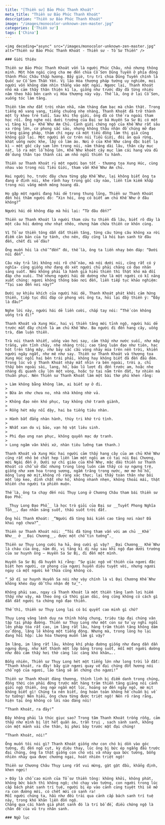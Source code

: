 ```yaml
---
title: "[Thiền sư] Bảo Phúc Thanh Khoát"
meta_title: "Thiền sư Bảo Phúc Thanh Khoát"
description: "Thiền sư Bảo Phúc Thanh Khoát"
image: "/images/monocolor-unknown-zen-master.jpg"
categories: ['Thiền sư']
tags: ['China']
---
```


<div className="grid xl:grid-cols-8 lg:grid-cols-8 md:grid-cols-2 sm:grid-cols-2 xs:grid-cols-1 gap-8 bg-body dark:bg-darkmode-body">

  <div className="lg:col-span-3 md:col-span-1">

    <img decoding="async" src="/images/monocolor-unknown-zen-master.jpg" alt="Thiền sư Bảo Phúc Thanh Khoát - Thiền sư - Tổ Sư Thiền" />

    ### Giới thiệu

    Thiền sư Bảo Phúc Thanh Khoát vốn là người Phúc Châu, nhỏ nhưng thông minh. Một hôm ngài cùng cha mẹ đến chùa Cổ Sơn Dũng Tuyền ở phía đông thành Phúc Châu thắp hương. Bấy giờ, trụ trì chùa Dũng Tuyền chính là Quốc sư Cổ Sơn Thần Yến. Vị lão Hòa thượng pháp tướng uy nghiêm, mọi người vốn không dám nhìn thẳng vào mặt ngài. Ngược lại, Thanh Khoát nhỏ mà cảm thấy thân thiện kì lạ, giống như trước đây đã từng nhiều năm theo hầu bên cạnh vị Hòa thượng này vậy. Thế là, ông ở lại Cổ Sơn, xuống tóc làm tăng.

    Thiền tâm như đất trời nhàn nhã, năm tháng đạm bạc mà chân thật. Trong tiếng mõ vang vang, tiếng chuông nhẹ nhàng, Thanh Khoát đã trở thành một tỳ kheo trẻ tuổi. Sau khi thọ giới, ông đã có thể ra ngoài tham học rồi. Ông nghe nói dưới trướng của Đại sư bá Huyền Sa Sư Bị có một vị tăng kì lạ- Khế Như Am Chủ. Cảnh giới chứng ngộ của Khế Như rất sâu xa rộng lớn, cơ phong sắc sảo, nhưng không thâu nhận đồ chúng mở đạo tràng giảng pháp, thậm chí ngay cả một tiểu đồng làm thị giả cũng không giữ lại. Một người ẩn cư trên núi Tiểu Giới, đói ăn quả rừng, khát uống nước khe, lấy cỏ làm áo. Nơi ở của Khế Như càng đặc biệt lạ kì – một gốc cây sam lớn trong núi, năm tháng dài lâu, thân cây mục nát, lộ ra một lỗ hỏng lớn, Khế Như khoét cây mục làm cái hang vừa đủ để dung thân tạo thành cái am nhỏ ngồi thiền tu hành.

    Thiền sư Thanh Khoát rủ một người bạn tốt - thượng tọa Xung Húc, cùng nhau vào trong núi Tiểu Giới, tham vấn Khế Như Am chủ.

    Hai người họ, trước đây chưa từng gặp Khế Như, lại không biết ông ta đang ở đỉnh núi, khe rãnh hay trong gốc cây nào, liền tìm kiếm khắp trong núi vắng mênh mông hoang dã.

    Họ gặp một người đang hái dẻ trong thung lũng, Thiền sư Thanh Khoát đến hỏi thăm người đó: “Xin hỏi, ông có biết am chủ Khế Như ở đâu không?”

    Người hái dẻ không đáp mà hỏi lại: “Từ đâu đến?”

    Thiền sư Thanh Khoát là người tham cứu tu thiền đã lâu, biết rõ đây là một câu hỏi dường như nhạt nhẽo, nhưng hàm chứa thiền cơ khôn cùng.

    Vì Tổ sư thiền tông dẫn dắt thiền tăng, từng câu từng câu không xa rời điểm căn bản của tự tánh, cho nên, đây cũng là hỏi bạn sanh từ đâu đến, chết đi về đâu?

    Ông muốn hỏi là chỗ “đến” đó, thế là, ông ta liền nhạy bén đáp: “Dưới núi đến”.

    Câu này trả lời không nói rõ chỗ nào, mà nói dưới núi, cũng rất có ý nghĩa- cũng giống như đang dò xét người chủ phải chăng có đạo nhãn sáng suốt. Nếu không phải là hành giả hiểu thiền thì thật khó mà đối đáp cho xuôi. Thế nhưng người hái dẻ dường như là một người có kĩ năng xuất chúng: ngươi không thông báo nơi đến, liền tiếp tục khảo nghiệm: “Tại sao đến nơi này?”

    Dưới sự khiêu khích của người hái dẻ, Thanh Khoát phát khởi cảm hứng thiền, tiếp tục đối đáp cơ phong với ông ta, hỏi lại đầy thiền ý: “Đây là đâu?”

    Nghe lời này, người hái dẻ liền cười, chắp tay nói: “Thế còn không uống trà đi!”

    Thanh Khoát và Xung Húc, hai vị thiền tăng mới tỉnh ngộ, người hái dẻ trước mắt đây chính là am chủ Khế Như. Ba người đi đến hang cây, uống trà, đàm luận thiền.

    Trà núi thanh khiết, uống vào hơi say, cảm thấy như nước suối, như mây trắng, yên tĩnh chảy, nhẹ nhàng trôi; cao tăng luận đạo như tiên, hạc hót trên tầng mây, như bảy sắc cầu vòng nhảy múa trên nền trời, khiến người ngây ngất, như mê như say. Thiền sư Thanh Khoát và thượng tọa Xung Húc ngồi hai bên trái phải, không hay không biết đã đến đầu đêm. Trong lúc vô ý Thanh Khoát nháy mắt nhìn ra bên ngoài, trời ạ, chỉ thấy bên ngoài sài, lang, hổ, báo lũ lượt đi đến trước am, hoặc nhẹ nhàng đi quanh cây lớn một vòng, hoặc tự tại nằm trên đất, tự nhiên mà thuần phục. Nên Thiền sư Thanh Khoát làm một bài thơ phú khen rằng:

    > Làm không bằng không làm, ai biết sự ở đi.
    >
    > Bữa ăn như chưa no, nhà nhà không nhờ vả.
    >
    > Không đạo nên khó phục, tay không chớ tranh giành,
    >
    > Rồng hét mây nổi dậy, hai ba tiếng tiêu nhàn.

    > Hành bất đẳng nhàn hành, thùy tri khứ trú tình.
    >
    > Nhất xan do vị bảo, vạn hộ vật liêu sinh.
    >
    > Phi đạo ưng nan phục, không quyền mạc dự tranh.
    >
    > Long ngâm vân khởi xứ, nhàn tiêu lưỡng tam thanh.)

    Thanh Khoát và Xung Húc hai người cảm thấy hang cây của am chủ Khế Như cũng rất nhỏ bé chật hẹp liền làm một ngôi am cỏ tại núi Đại Chương, mời Ngài đến ở. Dưới sự chỉ giáo của Khế Như, mặc dầu thiền sư Thanh Khoát có chỗ sở đắc nhưng trong lòng luôn cảm thấy có sự ngưng trệ, giống như xem hoa trong sương, ngắm trăng trong nước, mơ mơ hồ hồ, mông lung mờ mịt,không rõ ràng xác thực; lại thấy toàn thân như bôi một lớp keo, dính chặt như hồ, không nhanh nhẹn, không thoải mái, thật khiến cho người ta phiền muộn.

    Thế là, ông ta chạy đến núi Thụy Long ở Chương Châu tham bái thiền sư Đạo Phổ.

    __Thụy Long Đạo Phổ__ là học trò giỏi của Đại sư __Tuyết Phong Nghĩa Tồn__, đạo nhãn sáng suốt, thấu suốt trời đất.

    Ông hỏi Thanh Khoát: _“Người đã từng bái kiến cao tăng nơi nào? Đã khai ngộ chưa?”_

    Thiền sư Thanh Khoát nói: _“Tôi đã từng tham vấn với am chủ __Khế Như__ ở __Đại Chương__, được một chỗ tin tưởng”._

    Thiền sư Thụy Long cười ha hả, ông cười gì vậy? __Đại Chương__ Khế Như là cháu của ông, năm đó, vị tăng kì dị này sau khi ngộ đạo dưới trướng của sư huynh ông – Huyền Sa Sư Bị, đi đến một mình.

    Huyền Sa Sư Bị đã huyền kí rằng: “Sự giác ngộ về thiền của ngươi đặc biệt hơn người, cơ phong của ngươi huyền diệu tuyệt vời, nhưng ngươi ngay cả một người kế thừa cũng không có.

    “_Sở dĩ sư huynh Huyền Sa nói như vậy chính là vì Đại Chương Khế Như không khéo dạy dỗ thu nhận đệ tử_".

    Không phải sao, ngay cả Thanh Khoát là một thiền tăng lanh lợi hiếm thấy như vậy, mà theo ông cả thời gian dài, ông cũng không có cách gì dẫn dắt người ta chứng ngô đạo thiền.

    Thế thì, thiền sư Thụy Long lại có bí quyết cao minh gì chứ?

    Thụy Long vâng lệnh duy na thỉnh hồng chung, triệu tập đại chúng vân tập tại pháp đường. Thiền sư Thụy Long như một con sư tử uy nghi ngồi lên pháp tòa rất cao, im lặng rất lâu, hàng trăm thiền tăng không dám cử động, lặng lẽ không một tiếng động. Nhưng mà, trong lòng họ lại đang hồi hộp: Lão hòa thượng muốn làm gì vậy?

    Im lặng, im lặng rất lâu, không khí pháp đường giống như đang dần dần ngưng đọng, như kết thành một lớp băng trong suốt, mỗi một người dường như đều cảm thấy hơi thở càng lúc càng khó khăn…..

    Bỗng nhiên, Thiền sư Thụy Long hét một tiếng lớn như long trời lở đất: “Thanh khoát, ra đây! bây giờ ngươi quay về đại chúng đốt hương nói chỗ ngộ của ngươi, lão tăng sẽ ấn chứng cho ngươi!”

    Thiền sư Thanh Khoát đáng thương, thình lình bị điểm danh trong chúng, đồng thời còn phải đứng trước mặt hàng trăm thiền tăng giảng nói cảnh giới ngộ thiền, ông ngơ ngẩn một lúc, hoảng sợ đến ngây ngô, mờ mịt không biết gì! Chúng ta nên biết, ông hoàn toàn không hề chuẩn bị về tư tưởng! Nên hiểu, ông chưa từng được triệt ngộ! Nên rõ ràng rằng, hiện tại ông không có lời nào đáng nói!

    “Thanh Khoát, ra đây!”

    Đây không phải là thúc giục sao? Trong tâm Thanh Khoát trống rỗng, cảm thấy như mình bị lột hết quần áo, trần trụi , sạch sành sanh, không còn một mảnh vải che thân, bị phơi bày trước mặt đại chúng!

    “Thanh Khoát, nói!”

    Ông muốn tôi nói gì? Thanh Khoát giống như con chó bị dồn vào góc tường, đi đến ngõ cụt, kỳ diệu thay, lúc ông bị bức ép ngẩng đầu trước đại chúng, ông ta thật giống con chó vội vã nhảy qua bức tường, bỗng nhiên nhảy qua được chướng ngại, hoát nhiên triệt ngộ!

    Thiền sư Chương Châu Thụy Long rất vui mừng, gật gật đầu, khẳng định, khen ngợi!

    > Đây là chỗ cao minh của Tổ sư thiền tông: không khởi, không phát, không bức bách thì không ngộ; chó chạy vào tường, con người trong lúc cấp bách phát sanh trí tuệ, người bị ép vào cảnh cùng tuyệt thì sẽ mở ra con đường mới, có chết mới có sanh ra!
    Mỗi người chúng ta, hầu như đều trải qua cảnh cấp bách sanh trí tuệ này, trong khó khăn liền đốn ngộ.
    Chẳng qua cái hành giả phát sanh đó là trí bồ đề, điều chứng ngộ là chân đế của vũ trụ nhân sanh.

</div>

<div className="lg:col-span-5 md:col-span-1">

    ### Ngữ lục



</div>

</div>
